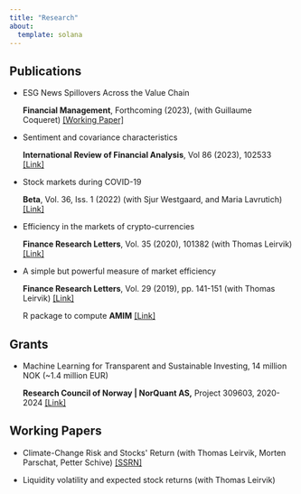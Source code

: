 ```yaml
---
title: "Research"
about:
  template: solana
---
```


## Publications

-   ESG News Spillovers Across the Value Chain

    **Financial Management**, Forthcoming (2023), (with Guillaume Coqueret) [\[Working Paper\]](https://papers.ssrn.com/sol3/papers.cfm?abstract_id=4002705)

-   Sentiment and covariance characteristics

    **International Review of Financial Analysis**, Vol 86 (2023), 102533 [\[Link\]](https://doi.org/10.1016/j.irfa.2023.102533)

-   Stock markets during COVID-19

    **Beta**, Vol. 36, Iss. 1 (2022) (with Sjur Westgaard, and Maria Lavrutich) [\[Link\]](https://doi.org/10.18261/beta.36.1.3)

-   Efficiency in the markets of crypto-currencies

    **Finance Research Letters**, Vol. 35 (2020), 101382 (with Thomas Leirvik) [\[Link\]](https://doi.org/10.1016/j.frl.2019.101382)

-   A simple but powerful measure of market efficiency

    **Finance Research Letters**, Vol. 29 (2019), pp. 141-151 (with Thomas Leirvik) [\[Link\]](https://doi.org/10.1016/j.frl.2019.03.004)

    R package to compute **AMIM** [\[Link\]](https://github.com/gelotran/AMIM)

## Grants

-   Machine Learning for Transparent and Sustainable Investing, 14 million NOK (\~1.4 million EUR)

    **Research Council of Norway \| NorQuant AS,** Project 309603, 2020-2024 [\[Link\]](https://prosjektbanken.forskningsradet.no/en/project/FORISS/309603?Kilde=FORISS&distribution=Ar&chart=trend&calcType=projects&Sprak=no&sortBy=date&sortOrder=desc&resultCount=30&offset=0&Organisasjon.3=NORQUANT+TECHNOLOGY+AS)

## Working Papers

-   Climate-Change Risk and Stocks\' Return (with Thomas Leirvik, Morten Parschat, Petter Schive) [\[SSRN\]](https://papers.ssrn.com/sol3/papers.cfm?abstract_id=4306875)

-   Liquidity volatility and expected stock returns (with Thomas Leirvik)
